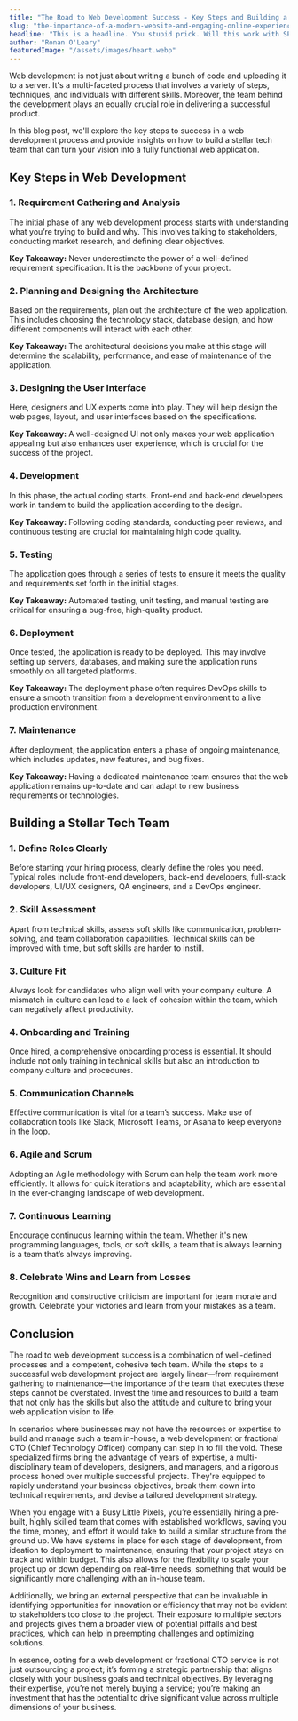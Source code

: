 ```yaml
---
title: "The Road to Web Development Success - Key Steps and Building a Tech Team"
slug: "the-importance-of-a-modern-website-and-engaging-online-experience-for-businesses"
headline: "This is a headline. You stupid prick. Will this work with SPC?"
author: "Ronan O'Leary"
featuredImage: "/assets/images/heart.webp"
---
```


Web development is not just about writing a bunch of code and uploading it to a server. It's a multi-faceted process that involves a variety of steps, techniques, and individuals with different skills. Moreover, the team behind the development plays an equally crucial role in delivering a successful product.

In this blog post, we'll explore the key steps to success in a web development process and provide insights on how to build a stellar tech team that can turn your vision into a fully functional web application.

## Key Steps in Web Development

### 1. Requirement Gathering and Analysis

The initial phase of any web development process starts with understanding what you’re trying to build and why. This involves talking to stakeholders, conducting market research, and defining clear objectives.

**Key Takeaway:** Never underestimate the power of a well-defined requirement specification. It is the backbone of your project.

### 2. Planning and Designing the Architecture

Based on the requirements, plan out the architecture of the web application. This includes choosing the technology stack, database design, and how different components will interact with each other.

**Key Takeaway:** The architectural decisions you make at this stage will determine the scalability, performance, and ease of maintenance of the application.

### 3. Designing the User Interface

Here, designers and UX experts come into play. They will help design the web pages, layout, and user interfaces based on the specifications.

**Key Takeaway:** A well-designed UI not only makes your web application appealing but also enhances user experience, which is crucial for the success of the project.

### 4. Development

In this phase, the actual coding starts. Front-end and back-end developers work in tandem to build the application according to the design.

**Key Takeaway:** Following coding standards, conducting peer reviews, and continuous testing are crucial for maintaining high code quality.

### 5. Testing

The application goes through a series of tests to ensure it meets the quality and requirements set forth in the initial stages.

**Key Takeaway:** Automated testing, unit testing, and manual testing are critical for ensuring a bug-free, high-quality product.

### 6. Deployment

Once tested, the application is ready to be deployed. This may involve setting up servers, databases, and making sure the application runs smoothly on all targeted platforms.

**Key Takeaway:** The deployment phase often requires DevOps skills to ensure a smooth transition from a development environment to a live production environment.

### 7. Maintenance

After deployment, the application enters a phase of ongoing maintenance, which includes updates, new features, and bug fixes.

**Key Takeaway:** Having a dedicated maintenance team ensures that the web application remains up-to-date and can adapt to new business requirements or technologies.

## Building a Stellar Tech Team

### 1. Define Roles Clearly

Before starting your hiring process, clearly define the roles you need. Typical roles include front-end developers, back-end developers, full-stack developers, UI/UX designers, QA engineers, and a DevOps engineer.

### 2. Skill Assessment

Apart from technical skills, assess soft skills like communication, problem-solving, and team collaboration capabilities. Technical skills can be improved with time, but soft skills are harder to instill.

### 3. Culture Fit

Always look for candidates who align well with your company culture. A mismatch in culture can lead to a lack of cohesion within the team, which can negatively affect productivity.

### 4. Onboarding and Training

Once hired, a comprehensive onboarding process is essential. It should include not only training in technical skills but also an introduction to company culture and procedures.

### 5. Communication Channels

Effective communication is vital for a team’s success. Make use of collaboration tools like Slack, Microsoft Teams, or Asana to keep everyone in the loop.

### 6. Agile and Scrum

Adopting an Agile methodology with Scrum can help the team work more efficiently. It allows for quick iterations and adaptability, which are essential in the ever-changing landscape of web development.

### 7. Continuous Learning

Encourage continuous learning within the team. Whether it's new programming languages, tools, or soft skills, a team that is always learning is a team that’s always improving.

### 8. Celebrate Wins and Learn from Losses

Recognition and constructive criticism are important for team morale and growth. Celebrate your victories and learn from your mistakes as a team.

## Conclusion

The road to web development success is a combination of well-defined processes and a competent, cohesive tech team. While the steps to a successful web development project are largely linear—from requirement gathering to maintenance—the importance of the team that executes these steps cannot be overstated. Invest the time and resources to build a team that not only has the skills but also the attitude and culture to bring your web application vision to life. 

In scenarios where businesses may not have the resources or expertise to build and manage such a team in-house, a web development or fractional CTO (Chief Technology Officer) company can step in to fill the void. These specialized firms bring the advantage of years of expertise, a multi-disciplinary team of developers, designers, and managers, and a rigorous process honed over multiple successful projects. They're equipped to rapidly understand your business objectives, break them down into technical requirements, and devise a tailored development strategy.

When you engage with a Busy Little Pixels, you’re essentially hiring a pre-built, highly skilled team that comes with established workflows, saving you the time, money, and effort it would take to build a similar structure from the ground up. We have systems in place for each stage of development, from ideation to deployment to maintenance, ensuring that your project stays on track and within budget. This also allows for the flexibility to scale your project up or down depending on real-time needs, something that would be significantly more challenging with an in-house team. 

Additionally, we bring an external perspective that can be invaluable in identifying opportunities for innovation or efficiency that may not be evident to stakeholders too close to the project. Their exposure to multiple sectors and projects gives them a broader view of potential pitfalls and best practices, which can help in preempting challenges and optimizing solutions. 

In essence, opting for a web development or fractional CTO service is not just outsourcing a project; it’s forming a strategic partnership that aligns closely with your business goals and technical objectives. By leveraging their expertise, you’re not merely buying a service; you’re making an investment that has the potential to drive significant value across multiple dimensions of your business.